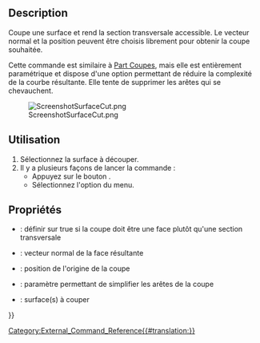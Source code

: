 <languages/>

{{Docnav/fr
|[[CurvedShapes_InterpolatedMiddle/fr|Forme interpolée]]
|
|[[CurvedShapes_Workbench/fr|CurvedShapes]]
|IconL=CurvedShapes_InterpolatedMiddle.svg
|IconR=
|IconC=CurvedShapes_workbench_icon.svg
}}

{{GuiCommand/fr
|Name=CurvedShapes SurfaceCut
|Name/fr=CurvedShapes Découper une surface
|MenuLocation=Curved Shapes → Surface Cut
|Workbenches=[[CurvedShapes Workbench/fr|CurvedShapes]]
|Shortcut=
|SeeAlso=
}}

==Description==

Coupe une surface et rend la section transversale accessible. Le vecteur normal et la position peuvent être choisis librement pour obtenir la coupe souhaitée.

Cette commande est similaire à [[Part_CrossSections/fr|Part Coupes]], mais elle est entièrement paramétrique et dispose d'une option permettant de réduire la complexité de la courbe résultante. Elle tente de supprimer les arêtes qui se chevauchent.

[[File:ScreenshotSurfaceCut.png|none|thumb]]
<div class="mw-translate-fuzzy">
{{Caption|Image d'un simple projet FreeCAD avec deux esquisses réalisées à l'aide de l'outil Découper une surface sur une surface}}
</div>

<span id="Usage"></span>
==Utilisation==

# Sélectionnez la surface à découper.
# Il y a plusieurs façons de lancer la commande :
#* Appuyez sur le bouton {{Button|[[Image:CurvedShapes_SurfaceCut.svg|16px]] [[CurvedShapes_SurfaceCut/fr|Surface Cut]]}}.
#* Sélectionnez l'option {{MenuCommand|Curved Shapes → [[Image:CurvedShapes_SurfaceCut.svg|16px]] Surface Cut}} du menu.

<span id="Properties"></span>
==Propriétés==

{{Properties_Title|Surface Cut}}

* {{PropertyData|Face}} : définir sur true si la coupe doit être une face plutôt qu'une section transversale
* {{PropertyData|Normal}} : vecteur normal de la face résultante
* {{PropertyData|Position}} : position de l'origine de la coupe
* {{PropertyData|Simplify}} : paramètre permettant de simplifier les arêtes de la coupe
* {{PropertyData|Surfaces}} : surface(s) à couper


{{Docnav/fr
|[[CurvedShapes_InterpolatedMiddle/fr|Forme interpolée]]
|
|[[CurvedShapes_Workbench/fr|CurvedShapes]]
|IconL=CurvedShapes_InterpolatedMiddle.svg
|IconR=
|IconC=CurvedShapes_workbench_icon.svg
}}

{{Userdocnavi{{#translation:}}}}
[[Category:External_Command_Reference{{#translation:}}]]